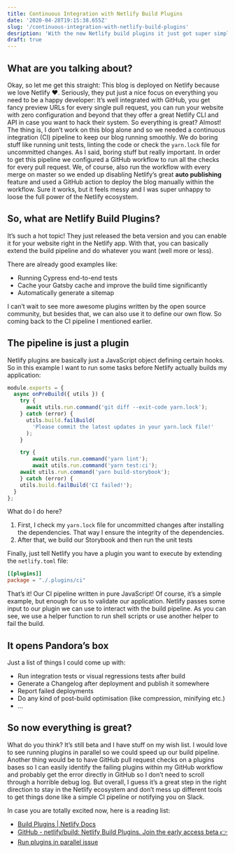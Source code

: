 ```yaml
---
title: Continuous Integration with Netlify Build Plugins
date: '2020-04-28T19:15:38.655Z'
slug: '/continuous-integration-with-netlify-build-plugins'
desription: 'With the new Netlify build plugins it just got super simple to create a CI pipeline'
draft: true
---
```


## What are you talking about?

Okay, so let me get this straight: This blog is deployed on Netlify because we love Netlify ❤️. Seriously, they put just a nice focus on everything you need to be a happy developer: It’s well integrated with GitHub, you get fancy preview URLs for every single pull request, you can run your website with zero configuration and beyond that they offer a great Netlify CLI and API in case you want to hack their system. So everything is great? Almost! The thing is, I don’t work on this blog alone and so we needed a continuous integration (CI) pipeline to keep our blog running smoothly. We do boring stuff like running unit tests, linting the code or check the `yarn.lock` file for uncommitted changes. As I said, boring stuff but really important. In order to get this pipeline we configured a GitHub workflow to run all the checks for every pull request. We, of course, also run the workflow with every merge on master so we ended up disabling Netlify’s great **auto publishing** feature and used a GitHub action to deploy the blog manually within the workflow. Sure it works, but it feels messy and I was super unhappy to loose the full power of the Netlify ecosystem.

## So, what are Netlify Build Plugins?

It’s such a hot topic! They just released the beta version and you can enable it for your website right in the Netlify app. With that, you can basically extend the build pipeline and do whatever you want (well more or less).

There are already good examples like:

- Running Cypress end-to-end tests
- Cache your Gatsby cache and improve the build time significantly
- Automatically generate a sitemap

I can’t wait to see more awesome plugins written by the open source community, but besides that, we can also use it to define our own flow. So coming back to the CI pipeline I mentioned earlier.

## The pipeline is just a plugin

Netlify plugins are basically just a JavaScript object defining certain hooks. So in this example I want to run some tasks before Netlify actually builds my application:

```javascript
module.exports = {
  async onPreBuild({ utils }) {
    try {
      await utils.run.command('git diff --exit-code yarn.lock');
    } catch (error) {
      utils.build.failBuild(
        'Please commit the latest updates in your yarn.lock file!'
      );
    }

	try {
		await utils.run.command('yarn lint');
		await utils.run.command('yarn test:ci');
    await utils.run.command('yarn build-storybook');
	} catch (error) {
    utils.build.failBuild('CI failed!');
  }
};
```

What do I do here?

1. First, I check my `yarn.lock` file for uncommitted changes after installing the dependencies. That way I ensure the integrity of the dependencies.
2. After that, we build our Storybook and then run the unit tests

Finally, just tell Netlify you have a plugin you want to execute by extending the `netlify.toml` file:

```toml
[[plugins]]
package = "./.plugins/ci"
```

That’s it! Our CI pipeline written in pure JavaScript! Of course, it’s a simple example, but enough for us to validate our application. Netlify passes some input to our plugin we can use to interact with the build pipeline. As you can see, we use a helper function to run shell scripts or use another helper to fail the build.

## It opens Pandora’s box

Just a list of things I could come up with:

- Run integration tests or visual regressions tests after build
- Generate a Changelog after deployment and publish it somewhere
- Report failed deployments
- Do any kind of post-build optimisation (like compression, minifying etc.)
- …

## So now everything is great?

What do you think? It’s still beta and I have stuff on my wish list. I would love to see running plugins in parallel so we could speed up our build pipeline. Another thing would be to have GitHub pull request checks on a plugins bases so I can easily identify the failing plugins within my GitHub workflow and probably get the error directly in GitHub so I don’t need to scroll through a horrible debug log. But overall, I guess it’s a great step in the right direction to stay in the Netlify ecosystem and don’t mess up different tools to get things done like a simple CI pipeline or notifying you on Slack.

In case you are totally excited now, here is a reading list:

- [Build Plugins | Netlify Docs](https://docs.netlify.com/configure-builds/build-plugins/#enable-build-plugins-beta)
- [GitHub - netlify/build: Netlify Build Plugins. Join the early access beta 👉](https://github.com/netlify/build)
- [Run plugins in parallel issue](https://github.com/netlify/build/issues/168)
